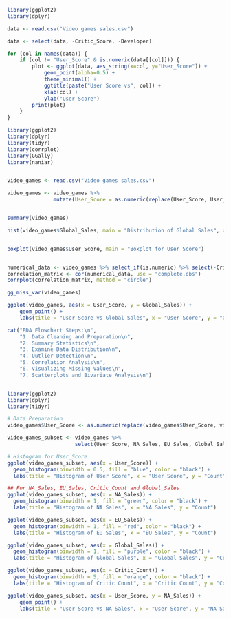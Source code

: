 ```r
library(ggplot2)
library(dplyr)

data <- read.csv("Video games sales.csv")

data <- select(data, -Critic_Score, -Developer)

for (col in names(data)) {
    if (col != "User_Score" & is.numeric(data[[col]])) {
        plot <- ggplot(data, aes_string(x=col, y="User_Score")) +
            geom_point(alpha=0.5) + 
            theme_minimal() +
            ggtitle(paste("User Score vs", col)) +
            xlab(col) +
            ylab("User Score")
        print(plot)
    }
}

```

```r

library(ggplot2)
library(dplyr)
library(tidyr)
library(corrplot)
library(GGally)
library(naniar)


video_games <- read.csv("Video games sales.csv")

video_games <- video_games %>% 
               mutate(User_Score = as.numeric(replace(User_Score, User_Score == "tbd", NA)))


summary(video_games)

hist(video_games$Global_Sales, main = "Distribution of Global Sales", xlab = "Global Sales")


boxplot(video_games$User_Score, main = "Boxplot for User Score")


numerical_data <- video_games %>% select_if(is.numeric) %>% select(-Critic_Score)
correlation_matrix <- cor(numerical_data, use = "complete.obs")
corrplot(correlation_matrix, method = "circle")

gg_miss_var(video_games)

ggplot(video_games, aes(x = User_Score, y = Global_Sales)) + 
    geom_point() + 
    labs(title = "User Score vs Global Sales", x = "User Score", y = "Global Sales")

cat("EDA Flowchart Steps:\n",
    "1. Data Cleaning and Preparation\n",
    "2. Summary Statistics\n",
    "3. Examine Data Distribution\n",
    "4. Outlier Detection\n",
    "5. Correlation Analysis\n",
    "6. Visualizing Missing Values\n",
    "7. Scatterplots and Bivariate Analysis\n")



```

```r
library(ggplot2)
library(dplyr)
library(tidyr)

# Data Preparation
video_games$User_Score <- as.numeric(replace(video_games$User_Score, video_games$User_Score == "tbd", NA))

video_games_subset <- video_games %>% 
                      select(User_Score, NA_Sales, EU_Sales, Global_Sales, Critic_Count, Rating)

# Histogram for User_Score
ggplot(video_games_subset, aes(x = User_Score)) + 
  geom_histogram(binwidth = 0.5, fill = "blue", color = "black") +
  labs(title = "Histogram of User Score", x = "User Score", y = "Count")

## For NA_Sales, EU_Sales, Critic_Count and Global_Sales
ggplot(video_games_subset, aes(x = NA_Sales)) + 
  geom_histogram(binwidth = 1, fill = "green", color = "black") +
  labs(title = "Histogram of NA Sales", x = "NA Sales", y = "Count")

ggplot(video_games_subset, aes(x = EU_Sales)) + 
  geom_histogram(binwidth = 1, fill = "red", color = "black") +
  labs(title = "Histogram of EU Sales", x = "EU Sales", y = "Count")

ggplot(video_games_subset, aes(x = Global_Sales)) + 
  geom_histogram(binwidth = 1, fill = "purple", color = "black") +
  labs(title = "Histogram of Global Sales", x = "Global Sales", y = "Count")

ggplot(video_games_subset, aes(x = Critic_Count)) + 
  geom_histogram(binwidth = 5, fill = "orange", color = "black") +
  labs(title = "Histogram of Critic Count", x = "Critic Count", y = "Count")

ggplot(video_games_subset, aes(x = User_Score, y = NA_Sales)) + 
    geom_point() + 
    labs(title = "User Score vs NA Sales", x = "User Score", y = "NA Sales")



```












